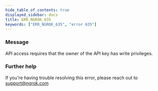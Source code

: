 ```yaml
---
hide_table_of_contents: true
displayed_sidebar: docs
title: ERR_NGROK_635
keywords: ["ERR_NGROK_635", "error 635"]
---
```


### Message

API access requires that the owner of the API key has write privileges.

### Further help

If you're having trouble resolving this error, please reach out to [support@ngrok.com](mailto:support@ngrok.com?subject=Help%20with%20ERR_NGROK_635)

